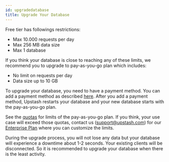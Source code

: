 ```yaml
---
id: upgradedatabase
title: Upgrade Your Database
---
```


Free tier has followings restrictions:

-   Max 10.000 requests per day
-   Max 256 MB data size
-   Max 1 database

If you think your database is close to reaching any of these limits, we recommend you to upgrade to pay-as-you-go plan which includes:

-   No limit on requests per day
-   Data size up to 10 GB

To upgrade your database, you need to have a payment method. You can add a payment method as described [here](../account/addapaymentmethod.md).
After you add a payment method, Upstash restarts your database and your new database starts with the pay-as-you-go plan.

See the [quotas](../overall/pricing#pay-as-you-go-plan-quotas) for limits of the pay-as-you-go plan. If you think, your use case will exceed those quotas, contact us (support@upstash.com) for our [Enterprise Plan](#enterprise-plan) where you can customize the limits.

<Note>
    During the upgrade process, you will not lose any data but your database
    will experience a downtime about 1-2 seconds. Your existing clients will be
    disconnected. So it is recommended to upgrade your database when there is
    the least activity.
</Note>
